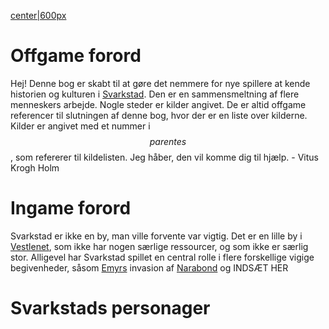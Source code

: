 [[image:svarkstad bog forside.jpg|center|600px]]
{{pagebreak}}
= Offgame forord =
Hej!
Denne bog er skabt til at gøre det nemmere for nye spillere at kende historien og kulturen i [[Svarkstad]].
Den er en sammensmeltning af flere menneskers arbejde. Nogle steder er kilder angivet. De er altid offgame referencer til slutningen af denne bog, hvor der er en liste over kilderne.
Kilder er angivet med et nummer i \[parentes\], som refererer til kildelisten.
Jeg håber, den vil komme dig til hjælp.
- Vitus Krogh Holm
{{pagebreak}}
= Ingame forord =
Svarkstad er ikke en by, man ville forvente var vigtig. Det er en lille by i [[Vestlenet]], som ikke har nogen særlige ressourcer, og som ikke er særlig stor. 
Alligevel har Svarkstad spillet en central rolle i flere forskellige vigige begivenheder, såsom [[Emyrs]] invasion af [[Narabond]] og INDSÆT HER

{{pagebreak}}
= Svarkstads personager =
